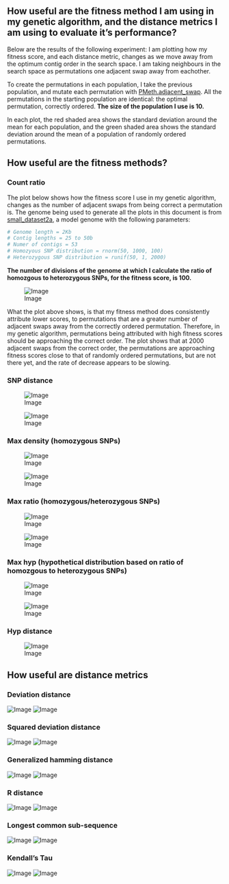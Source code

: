 How useful are the fitness method I am using in my genetic algorithm, and the distance metrics I am using to evaluate it's performance?
--------

Below are the results of the following experiment: I am plotting how my fitness score, and each distance metric, changes as we move away from the optimum contig order in the search space. I am taking neighbours in the search space as permutations one adjacent swap away from eachother.

To create the permutations in each population, I take the previous population, and mutate each permutation with [PMeth.adjacent_swap](https://github.com/edwardchalstrey1/pmeth). All the permutations in the starting population are identical: the optimal permutation, correctly ordered. **The size of the population I use is 10.**

In each plot, the red shaded area shows the standard deviation around the mean for each population, and the green shaded area shows the standard deviation around the mean of a population of randomly ordered permutations.

How useful are the fitness methods?
--------

### Count ratio

The plot below shows how the fitness score I use in my genetic algorithm, changes as the number of adjacent swaps from being correct a permutation is. The genome being used to generate all the plots in this document is from [small_dataset2a](https://github.com/edwardchalstrey1/fragmented_genome_with_snps/tree/master/arabidopsis_datasets/small_dataset2a), a model genome with the following parameters:

```r
# Genome length = 2Kb
# Contig lengths = 25 to 50b
# Numer of contigs = 53
# Homozyous SNP distribution = rnorm(50, 1000, 100)
# Heterozygous SNP distribution = runif(50, 1, 2000) 
```

**The number of divisions of the genome at which I calculate the ratio of homozgous to heterozygous SNPs, for the fitness score, is 100.**

![Image](https://github.com/edwardchalstrey1/fragmented_genome_with_snps/blob/master/arabidopsis_datasets/small_dataset2a/adjacent_swaps_Fitness_2000pop_10size_0.1Kdiv_swap1.png?raw=true)

What the plot above shows, is that my fitness method does consistently attribute lower scores, to permutations that are a greater number of adjacent swaps away from the correctly ordered permutation. Therefore, in my genetic algorithm, permutations being attributed with high fitness scores should be approaching the correct order. The plot shows that at 2000 adjacent swaps from the correct order, the permutations are approaching fitness scores close to that of randomly ordered permutations, but are not there yet, and the rate of decrease appears to be slowing.

### SNP distance

![Image](https://github.com/edwardchalstrey1/fragmented_genome_with_snps/blob/thirdfitness/arabidopsis_datasets/small_dataset2b/adjacent_swaps_Fitness_2000pop_10size_swap1_snp_distance.png?raw=true)

![Image](https://github.com/edwardchalstrey1/fragmented_genome_with_snps/blob/thirdfitness/arabidopsis_datasets/small_dataset2b/adjacent_swaps_Fitness_10000pop_10size_swap1_snp_distance.png?raw=true)

### Max density (homozygous SNPs)

![Image](https://github.com/edwardchalstrey1/fragmented_genome_with_snps/blob/thirdfitness/arabidopsis_datasets/small_dataset2b/adjacent_swaps_Fitness_2000pop_10size_swap1_max_density.png?raw=true)

![Image](https://github.com/edwardchalstrey1/fragmented_genome_with_snps/blob/max_density/arabidopsis_datasets/small_dataset2b/adjacent_swaps_Fitness_10000pop_10size_swap1_density.png?raw=true)

### Max ratio (homozygous/heterozygous SNPs)

![Image](https://github.com/edwardchalstrey1/fragmented_genome_with_snps/blob/thirdfitness/arabidopsis_datasets/small_dataset2b/adjacent_swaps_Fitness_2000pop_10size_swap1_max_ratio.png?raw=true)

![Image](https://github.com/edwardchalstrey1/fragmented_genome_with_snps/blob/thirdfitness/arabidopsis_datasets/small_dataset2b/adjacent_swaps_Fitness_10000pop_10size_swap1_max_ratio.png?raw=true)


### Max hyp (hypothetical distribution based on ratio of homozgous to heterozygous SNPs)

![Image](https://github.com/edwardchalstrey1/fragmented_genome_with_snps/blob/master/arabidopsis_datasets/small_dataset2c/adjacent_swaps_Fitness_2000pop_10size_swap1_max_hyp.png?raw=true)

![Image](https://github.com/edwardchalstrey1/fragmented_genome_with_snps/blob/master/arabidopsis_datasets/small_dataset2c/adjacent_swaps_Fitness_10000pop_10size_swap1_max_hyp.png?raw=true)

### Hyp distance

![Image](https://github.com/edwardchalstrey1/fragmented_genome_with_snps/blob/master/arabidopsis_datasets/small_dataset2c/adjacent_swaps_HypDistance_2000pop_10size_swap1.png)

How useful are distance metrics
--------

### Deviation distance

![Image](https://github.com/edwardchalstrey1/fragmented_genome_with_snps/blob/master/arabidopsis_datasets/small_dataset2a/adjacent_swaps_DeviationDistance_2000pop_10size_0.1Kdiv_swap1.png?raw=true)
![Image](https://github.com/edwardchalstrey1/fragmented_genome_with_snps/blob/master/arabidopsis_datasets/small_dataset2a/adjacent_swaps_DeviationDistance_10000pop_10size_0.1Kdiv_swap1.png?raw=true)

### Squared deviation distance

![Image](https://github.com/edwardchalstrey1/fragmented_genome_with_snps/blob/master/arabidopsis_datasets/small_dataset2a/adjacent_swaps_SquareDeviationDistance_2000pop_10size_0.1Kdiv_swap1.png?raw=true)
![Image](https://github.com/edwardchalstrey1/fragmented_genome_with_snps/blob/master/arabidopsis_datasets/small_dataset2a/adjacent_swaps_SquareDeviationDistance_10000pop_10size_0.1Kdiv_swap1.png?raw=true)

### Generalized hamming distance

![Image](https://github.com/edwardchalstrey1/fragmented_genome_with_snps/blob/master/arabidopsis_datasets/small_dataset2a/adjacent_swaps_HammingDistance_2000pop_10size_0.1Kdiv_swap1.png?raw=true)
![Image](https://github.com/edwardchalstrey1/fragmented_genome_with_snps/blob/master/arabidopsis_datasets/small_dataset2a/adjacent_swaps_HammingDistance_10000pop_10size_0.1Kdiv_swap1.png?raw=true)

### R distance

![Image](https://github.com/edwardchalstrey1/fragmented_genome_with_snps/blob/master/arabidopsis_datasets/small_dataset2a/adjacent_swaps_RDistance_2000pop_10size_0.1Kdiv_swap1.png?raw=true)
![Image](https://github.com/edwardchalstrey1/fragmented_genome_with_snps/blob/master/arabidopsis_datasets/small_dataset2a/adjacent_swaps_RDistance_10000pop_10size_0.1Kdiv_swap1.png?raw=true)

### Longest common sub-sequence

![Image](https://github.com/edwardchalstrey1/fragmented_genome_with_snps/blob/master/arabidopsis_datasets/small_dataset2a/adjacent_swaps_LongestCommonSubsequence_2000pop_10size_0.1Kdiv_swap1.png?raw=true)
![Image](https://github.com/edwardchalstrey1/fragmented_genome_with_snps/blob/master/arabidopsis_datasets/small_dataset2a/adjacent_swaps_LongestCommonSubsequence_10000pop_10size_0.1Kdiv_swap1.png?raw=true)

### Kendall's Tau

![Image](https://github.com/edwardchalstrey1/fragmented_genome_with_snps/blob/master/arabidopsis_datasets/small_dataset2a/adjacent_swaps_KendallsTau_2000pop_10size_0.1Kdiv_swap1.png?raw=true)
![Image](https://github.com/edwardchalstrey1/fragmented_genome_with_snps/blob/master/arabidopsis_datasets/small_dataset2a/adjacent_swaps_KendallsTau_10000pop_10size_0.1Kdiv_swap1.png?raw=true)
